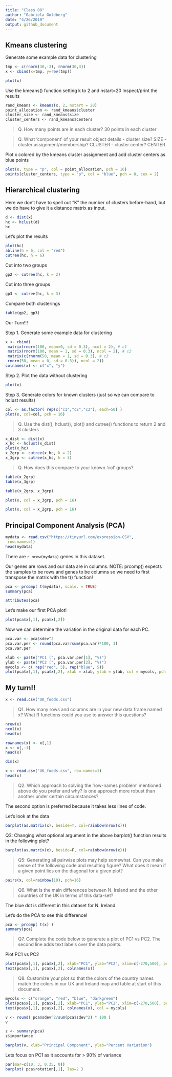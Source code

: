 ```yaml
---
title: "Class 08"
author: "Gabriela Goldberg"
date: "4/26/2019"
output: github_document
---
```


## Kmeans clustering

Generate some example data for clustering

```r
tmp <- c(rnorm(30,-3), rnorm(30,3))
x <- cbind(x=tmp, y=rev(tmp))

plot(x)
```

Use the kmeans() function setting k to 2 and nstart=20
Inspect/print the results

```r
rand_kmeans <- kmeans(x, 2, nstart = 20)
point_allocation <- rand_kmeans$cluster
cluster_size <- rand_kmeans$size
cluster_centers <- rand_kmeans$centers
```


>Q. How many points are in each cluster?
30 points in each cluster
    
>Q. What ‘component’ of your result object details
 - cluster size? SIZE
 - cluster assignment/membership? CLUSTER
 - cluster center? CENTER

Plot x colored by the kmeans cluster assignment and add cluster centers as blue points

```r
plot(x, type = "p", col = point_allocation, pch = 16)
points(cluster_centers, type = "p", col = "blue", pch = 8, cex = 2)
```

## Hierarchical clustering

Here we don't have to spell out "K" the number of clusters before-hand, but we do have to give it a distance matrix as input.

```r
d <- dist(x)
hc <- hclust(d)
hc
```

Let's plot the results

```r
plot(hc)
abline(h = 6, col = "red")
cutree(hc, h = 6)
```

Cut into two groups
```r
gp2 <- cutree(hc, k = 2)
```

Cut into three groups
```r
gp3 <- cutree(hc, k = 3)
```

Compare both clusterings
```r
table(gp2, gp3)
```

Our Turn!!!

Step 1. Generate some example data for clustering

```r
x <- rbind(
 matrix(rnorm(100, mean=0, sd = 0.3), ncol = 2), # c1
 matrix(rnorm(100, mean = 1, sd = 0.3), ncol = 2), # c2
 matrix(c(rnorm(50, mean = 1, sd = 0.3), # c3
 rnorm(50, mean = 0, sd = 0.3)), ncol = 2))
colnames(x) <- c("x", "y")
```

Step 2. Plot the data without clustering

```r
plot(x)
```

Step 3. Generate colors for known clusters
(just so we can compare to hclust results)

```r
col <- as.factor( rep(c("c1","c2","c3"), each=50) )
plot(x, col=col, pch = 16)
```

>Q. Use the dist(), hclust(), plot() and cutree() functions to return 2 and 3 clusters 

```r
x_dist <- dist(x)
x_hc <- hclust(x_dist)
plot(x_hc)
x_2grp <- cutree(x_hc, k = 2)
x_3grp <- cutree(x_hc, k = 3)
```

>Q. How does this compare to your known 'col' groups?

```r
table(x_2grp)
table(x_3grp)
```

```r
table(x_2grp, x_3grp)
```

```r
plot(x, col = x_3grp, pch = 16)
```

```r
plot(x, col = x_2grp, pch = 16)
```

## Principal Component Analysis (PCA)

```r
mydata <- read.csv("https://tinyurl.com/expression-CSV",
 row.names=1) 
head(mydata)
```

There are `r nrow(mydata)` genes in this dataset.

Our genes are rows and our data are in columns.
  NOTE: prcomp() expects the samples to be rows and genes to be columns so we need to first transpose the matrix with the t() function!

```r
pca <- prcomp( t(mydata), scale. = TRUE)
summary(pca)
```

```r
attributes(pca)
```
  
Let's make our first PCA plot!

```r
plot(pca$x[,1], pca$x[,2])
```

Now we can determine the variation in the original data for each PC.

```r
pca.var <- pca$sdev^2
pca.var.per <- round(pca.var/sum(pca.var)*100, 1)
pca.var.per
```

```r
xlab <- paste("PC1 (", pca.var.per[1], "%)")
ylab <- paste("PC2 (", pca.var.per[2], "%)")
mycols <- c( rep("red", 5), rep("blue", 5))
plot(pca$x[,1], pca$x[,2], xlab = xlab, ylab = ylab, col = mycols, pch = 16)

```

## My turn!!

```r
x <- read.csv("UK_foods.csv")
```

>Q1. How many rows and columns are in your new data frame named x? What R functions could you use to answer this questions?

```r
nrow(x)
ncol(x)
head(x)
```

```r
rownames(x) <- x[,1]
x <- x[,-1]
head(x)
```

```r
dim(x)
```

```r
x <- read.csv("UK_foods.csv", row.names=1)
head(x)
```

>Q2. Which approach to solving the ‘row-names problem’ mentioned above do you prefer and why? Is one approach more robust than another under certain circumstances?

The second option is preferred because it takes less lines of code.

Let's look at the data
```r
barplot(as.matrix(x), beside=T, col=rainbow(nrow(x)))
```

Q3: Changing what optional argument in the above barplot() function results in the following plot?
```r
barplot(as.matrix(x), beside=F, col=rainbow(nrow(x)))
```

>Q5: Generating all pairwise plots may help somewhat. Can you make sense of the following code and resulting figure? What does it mean if a given point lies on the diagonal for a given plot?

```r
pairs(x, col=rainbow(10), pch=16)
```

>Q6. What is the main differences between N. Ireland and the other countries of the UK in terms of this data-set?

The blue dot is different in this dataset for N. Ireland.

Let's do the PCA to see this difference!

```r
pca <- prcomp( t(x) )
summary(pca)
```

>Q7. Complete the code below to generate a plot of PC1 vs PC2. The second line adds text labels over the data points.

Plot PC1 vs PC2
```r
plot(pca$x[,1], pca$x[,2], xlab="PC1", ylab="PC2", xlim=c(-270,500), pch = 16)
text(pca$x[,1], pca$x[,2], colnames(x))
```

>Q8. Customize your plot so that the colors of the country names match the colors in our UK and Ireland map and table at start of this document.

```r
mycols <- c("orange", "red", "blue", "darkgreen")
plot(pca$x[,1], pca$x[,2], xlab="PC1", ylab="PC2", xlim=c(-270,500), pch = 16, col = mycols)
text(pca$x[,1], pca$x[,2], colnames(x), col = mycols)
```


```r
v <- round( pca$sdev^2/sum(pca$sdev^2) * 100 )
v
```

```r
z <- summary(pca)
z$importance
```

```r
barplot(v, xlab="Principal Component", ylab="Percent Variation")
```

Lets focus on PC1 as it accounts for > 90% of variance 

```r
par(mar=c(10, 3, 0.35, 0))
barplot( pca$rotation[,1], las=2 )
```

